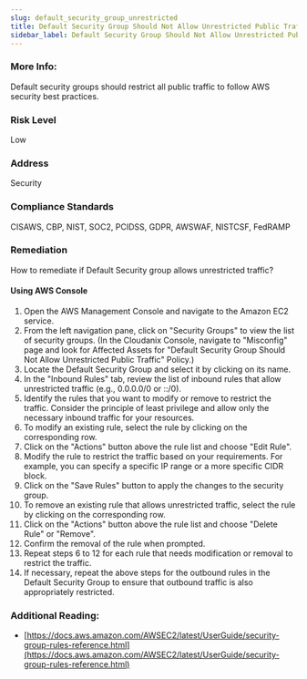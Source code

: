 ```yaml
---
slug: default_security_group_unrestricted
title: Default Security Group Should Not Allow Unrestricted Public Traffic
sidebar_label: Default Security Group Should Not Allow Unrestricted Public Traffic
---
```


### More Info:

Default security groups should restrict all public traffic to follow AWS security best practices.

### Risk Level

Low

### Address

Security

### Compliance Standards

CISAWS, CBP, NIST, SOC2, PCIDSS, GDPR, AWSWAF, NISTCSF, FedRAMP

### Remediation

How to remediate if Default Security group allows unrestricted traffic?

#### Using AWS Console

1. Open the AWS Management Console and navigate to the Amazon EC2 service.
2. From the left navigation pane, click on "Security Groups" to view the list of security groups.
    (In the Cloudanix Console, navigate to "Misconfig" page and look for Affected Assets for "Default Security Group Should Not Allow Unrestricted Public Traffic" Policy.)
3. Locate the Default Security Group and select it by clicking on its name.
4. In the "Inbound Rules" tab, review the list of inbound rules that allow unrestricted traffic (e.g., 0.0.0.0/0 or ::/0).
5. Identify the rules that you want to modify or remove to restrict the traffic. Consider the principle of least privilege and allow only the necessary inbound traffic for your resources.
6. To modify an existing rule, select the rule by clicking on the corresponding row.
7. Click on the "Actions" button above the rule list and choose "Edit Rule".
8. Modify the rule to restrict the traffic based on your requirements. For example, you can specify a specific IP range or a more specific CIDR block.
9. Click on the "Save Rules" button to apply the changes to the security group.
10. To remove an existing rule that allows unrestricted traffic, select the rule by clicking on the corresponding row.
11. Click on the "Actions" button above the rule list and choose "Delete Rule" or "Remove".
12. Confirm the removal of the rule when prompted.
13. Repeat steps 6 to 12 for each rule that needs modification or removal to restrict the traffic.
14. If necessary, repeat the above steps for the outbound rules in the Default Security Group to ensure that outbound traffic is also appropriately restricted.

### Additional Reading:

- [https://docs.aws.amazon.com/AWSEC2/latest/UserGuide/security-group-rules-reference.html](https://docs.aws.amazon.com/AWSEC2/latest/UserGuide/security-group-rules-reference.html) 

